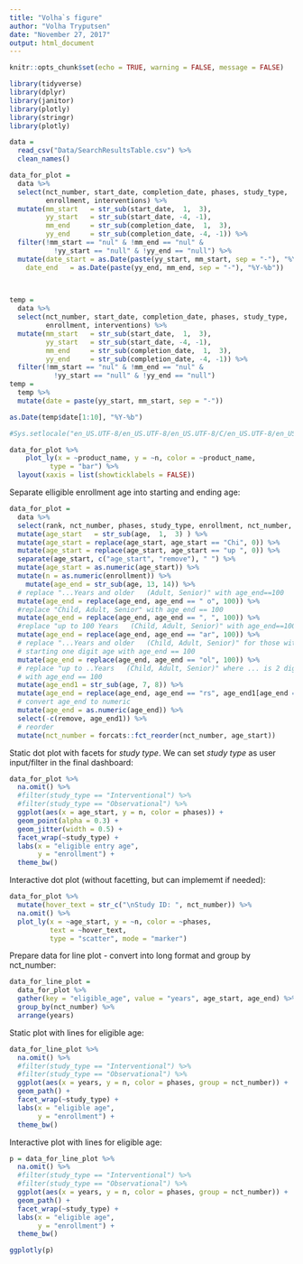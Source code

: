 ```yaml
---
title: "Volha`s figure"
author: "Volha Tryputsen"
date: "November 27, 2017"
output: html_document
---
```


```r
knitr::opts_chunk$set(echo = TRUE, warning = FALSE, message = FALSE)
```

```r
library(tidyverse)
library(dplyr)
library(janitor)
library(plotly)
library(stringr)
library(plotly)
```


``` r
data = 
  read_csv("Data/SearchResultsTable.csv") %>%
  clean_names()  
```

```r
data_for_plot = 
  data %>% 
  select(nct_number, start_date, completion_date, phases, study_type, 
         enrollment, interventions) %>% 
  mutate(mm_start   = str_sub(start_date,  1,  3), 
         yy_start   = str_sub(start_date, -4, -1), 
         mm_end     = str_sub(completion_date,  1,  3),
         yy_end     = str_sub(completion_date, -4, -1)) %>%
  filter(!mm_start == "nul" & !mm_end == "nul" & 
           !yy_start == "null" & !yy_end == "null") %>%
  mutate(date_start = as.Date(paste(yy_start, mm_start, sep = "-"), "%Y-%b"),
    date_end   = as.Date(paste(yy_end, mm_end, sep = "-"), "%Y-%b"))
  


temp = 
  data %>% 
  select(nct_number, start_date, completion_date, phases, study_type, 
         enrollment, interventions) %>% 
  mutate(mm_start   = str_sub(start_date,  1,  3), 
         yy_start   = str_sub(start_date, -4, -1), 
         mm_end     = str_sub(completion_date,  1,  3),
         yy_end     = str_sub(completion_date, -4, -1)) %>%
  filter(!mm_start == "nul" & !mm_end == "nul" & 
           !yy_start == "null" & !yy_end == "null")
temp =
  temp %>%
  mutate(date = paste(yy_start, mm_start, sep = "-")) 

as.Date(temp$date[1:10], "%Y-%b")

#Sys.setlocale("en_US.UTF-8/en_US.UTF-8/en_US.UTF-8/C/en_US.UTF-8/en_US.UTF-8")

data_for_plot %>% 
    plot_ly(x = ~product_name, y = ~n, color = ~product_name, 
          type = "bar") %>%
  layout(xaxis = list(showticklabels = FALSE))

```

Separate elligible enrollment age into starting and ending age:  
```r
data_for_plot = 
  data %>% 
  select(rank, nct_number, phases, study_type, enrollment, nct_number, age) %>% 
  mutate(age_start   = str_sub(age,  1,  3) ) %>%
  mutate(age_start = replace(age_start, age_start == "Chi", 0)) %>%
  mutate(age_start = replace(age_start, age_start == "up ", 0)) %>%
  separate(age_start, c("age_start", "remove"), " ") %>%
  mutate(age_start = as.numeric(age_start)) %>%
  mutate(n = as.numeric(enrollment)) %>%
    mutate(age_end = str_sub(age, 13, 14)) %>%
  # replace "...Years and older   (Adult, Senior)" with age_end==100
  mutate(age_end = replace(age_end, age_end == " o", 100)) %>%
  #replace "Child, Adult, Senior" with age_end == 100
  mutate(age_end = replace(age_end, age_end == ", ", 100)) %>%
  #replace "up to 100 Years   (Child, Adult, Senior)" with age_end==100
  mutate(age_end = replace(age_end, age_end == "ar", 100)) %>%
  # replace "...Years and older   (Child, Adult, Senior)" for those with 
  # starting one digit age with age_end == 100
  mutate(age_end = replace(age_end, age_end == "ol", 100)) %>%
  # replace "up to ..Years   (Child, Adult, Senior)" where ... is 2 digit
  # with age_end == 100
  mutate(age_end1 = str_sub(age, 7, 8)) %>%
  mutate(age_end = replace(age_end, age_end == "rs", age_end1[age_end == "rs"])) %>%
  # convert age_end to numeric
  mutate(age_end = as.numeric(age_end)) %>%
  select(-c(remove, age_end1)) %>%
  # reorder 
  mutate(nct_number = forcats::fct_reorder(nct_number, age_start))
```

Static dot plot with facets for _study type_. We can set _study type_ as user input/filter in the final dashboard:    
```r
data_for_plot %>%
  na.omit() %>% 
  #filter(study_type == "Interventional") %>%
  #filter(study_type == "Observational") %>%
  ggplot(aes(x = age_start, y = n, color = phases)) +
  geom_point(alpha = 0.3) +
  geom_jitter(width = 0.5) +
  facet_wrap(~study_type) +
  labs(x = "eligible entry age",
       y = "enrollment") +
  theme_bw()
```

Interactive dot plot (without facetting, but can implememt if needed):    
```r
data_for_plot %>%
  mutate(hover_text = str_c("\nStudy ID: ", nct_number)) %>% 
  na.omit() %>% 
  plot_ly(x = ~age_start, y = ~n, color = ~phases,
          text = ~hover_text,
          type = "scatter", mode = "marker")
```

Prepare data for line plot - convert into long format and group by nct_number:   
```r
data_for_line_plot = 
  data_for_plot %>%
  gather(key = "eligible_age", value = "years", age_start, age_end) %>%
  group_by(nct_number) %>%
  arrange(years)
```

Static plot with lines for eligible age:  
```r
data_for_line_plot %>%
  na.omit() %>% 
  #filter(study_type == "Interventional") %>%
  #filter(study_type == "Observational") %>%
  ggplot(aes(x = years, y = n, color = phases, group = nct_number)) +
  geom_path() +
  facet_wrap(~study_type) +
  labs(x = "eligible age",
       y = "enrollment") +
  theme_bw()
```


Interactive plot with lines for eligible age:  
```r
p = data_for_line_plot %>%
  na.omit() %>% 
  #filter(study_type == "Interventional") %>%
  #filter(study_type == "Observational") %>%
  ggplot(aes(x = years, y = n, color = phases, group = nct_number)) +
  geom_path() +
  facet_wrap(~study_type) +
  labs(x = "eligible age",
       y = "enrollment") +
  theme_bw()

ggplotly(p)
```
